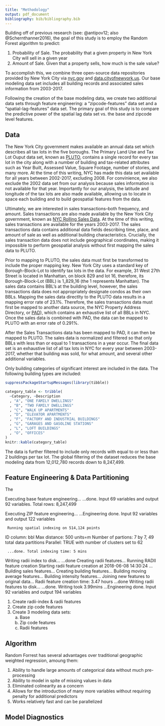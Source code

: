 ```yaml
---
title: "Methodology"
output: pdf_document
bibliography: bib/bibliography.bib
---
```


Building off of previous research (see: @antipov12; also @Schernthanner2016), the goal of this study is to employ the Random Forest algorithm to predict:

1) Probability of Sale. The probability that a given property in New York City will sell in a given year
2) Amount of Sale. Given that a property sells, how much is the sale value?


To accomplish this, we combine three open-source data repositories provided by New York City via [nyc.gov](nyc.gov) and [data.cityofnewyork.us](data.cityofnewyork.us). Our base modeling data set includes all building records and associated sales information from 2003-2017. 

Following the creation of the base modeling data, we create two additional data sets through feature engineering: a "zipcode-features" data set and a "spatial-lag-features" data set. The primary goal of this study is to compare the predictive power of the spatial lag data set vs. the base and zipcode level features.

## Data

The New York City government makes available an annual data set which describes all tax lots in the five boroughs. The Primary Land Use and Tax Lot Ouput data set, known as [PLUTO](https://www1.nyc.gov/site/planning/data-maps/open-data/bytes-archive.page?sorts[year]=0), contains a single record for every tax lot in the city along with a number of building and tax-related attributes such as Year Built, Assessed Value, Square Footage, number of stories, and many more. At the time of this writing, NYC has made this data set available for all years between 2002-2017, excluding 2008. For convinience, we also exclude the 2002 data set from our analysis because sales information is not available for that year. Importantly for our analysis, the latitude and longitude of the tax lots are also made available, allowing us to locate in space each building and to build geospatial features from the data. 

Ultimately, we are interested in sales transactions--both frequency, and amount. Sales transactions are also made available by the New York City government, known as [NYC Rolling Sales Data](http://www1.nyc.gov/site/finance/taxes/property-annualized-sales-update.page). At the time of this writing, sales transactions are available for the years 2003-2017. The sales transactions data contains additional data fields describing time, place, and amount of sale as well as additional building characteristics. Crucially, the sales transaction data does not include geographical coordinates, making it impossible to perform geospatial analysis without first mapping the sales data to PLUTO.

Prior to mapping to PLUTO, the sales data must first be transformed to include the proper mapping key. New York City uses a standard key of Borough-Block-Lot to identify tax lots in the data. For example, 31 West 27th Street is located in Manhattan, on block 829 and lot 16, therefore, its Borough-Block-Lot (BBL) is 1_829_16 (the 1 represents Manhattan). The sales data contains BBL's at the building level, however, the sales transactions data does not appropriately designate condos as their own BBLs. Mapping the sales data directlty to the PLUTO data results in a mapping error rate of 23.1%. Therefore, the sales transactions data must first be mapped to another data source, the NYC Property Address Directory, or [PAD](https://data.cityofnewyork.us/City-Government/Property-Address-Directory/bc8t-ecyu/data)), which contains an exhaustive list of all BBLs in NYC. Once the sales data is combined with PAD, the data can be mapped to PLUTO with an error rate of 0.291%.

After the Sales Transactions data has been mapped to PAD, it can then be mapped to PLUTO. The sales data is normalized and filtered so that only BBLs with less than or equal to 1 transactions in a year occur. The final data set is an exhaustive list of all tax lots in NYC for every year between 2003-2017, whether that building was sold, for what amount, and several other additional variables. 


Only building categories of significant interest are included in the data. The following building types are included:

```r

suppressPackageStartupMessages(library(tibble))

category_table <- tribble(
  ~Category, ~Description
  , "A", "ONE FAMILY DWELLINGS"
  , "B", "TWO FAMILY DWELLINGS"
  , "C", "WALK UP APARTMENTS"
  , "D", "ELEVATOR APARTMENTS"
  , "F", "FACTORY AND INDUSTRIAL BUILDINGS"
  , "G", "GARAGES AND GASOLINE STATIONS"
  , "L", "LOFT BUILDINGS"
  , "O", "OFFICES"
)
knitr::kable(category_table)
```


The data is further filtered to include only records with equal to or less than 2 buildings per tax lot. The global filtering of the dataset reduces the base modeling data from 12,012,780 records down to 8,247,499. 


## Feature Engineering & Data Partitioning

The 

Executing base feature engineering...
     ...done. Input 69 variables and output 92 variables.  Total rows: 8,247,499

Executing ZIP feature engineering...
     ...Engineering done. Input 92 variables and output 122 variables
     
     Running spatial indexing on 514,124 points
ID column: bbl
Max distance: 500 units=m
Number of partions: 7 by 7, 49 total data partitions
Parallel: TRUE with number of clusters set to 62

     ...done. Total indexing time: 5 mins
Writing radii index to disk...
     ...done
Creating radii features...
Running RADII feature creation
     Starting radii feature creation at 2018-06-08 14:30:24 ...
     Building sales features...
     Creating building features...
     Building moving average features...
     Building intensity features...
     Joining new features to original data...
Radii feature creation time: 3.47 hours
     ...done
Writing radii features to disk...
     ...done. Writing took 3.99mins
     ...Engineering done. Input 92 variables and output 194 variables

1) Create radii-index & radii features
2) Create zip code features
3) Create 3 modeling data sets:
    a) Base
    b) Zip code features
    c) Radii features 


## Algorithm

Random Forrest has several advantages over traditional geographic weighted regression, amoung them:

1. Ability to handle large amounts of categorical data without much pre-processing
2. Ability to model in spite of missing values in data
3. Eliminated colinearity as a concern
4. Allows for the introduction of many more variables without requiring penalty for additional predictors
5. Works relatively fast and can be parallelized


## Model Diagnostics

